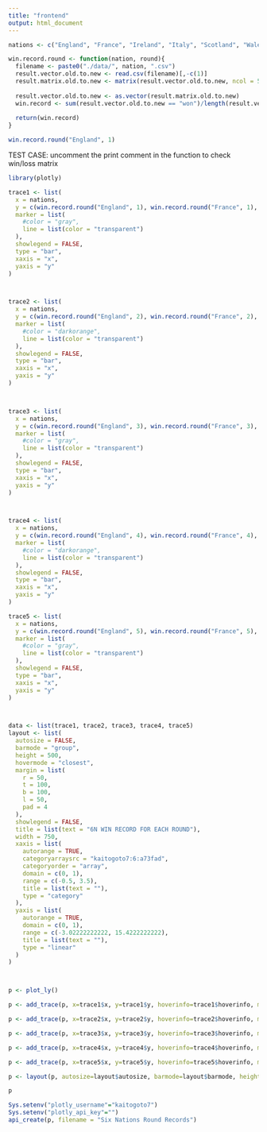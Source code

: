 ```yaml
---
title: "frontend"
output: html_document
---
```


```r
nations <- c("England", "France", "Ireland", "Italy", "Scotland", "Wales")
```

```r
win.record.round <- function(nation, round){
  filename <- paste0("./data/", nation, ".csv")
  result.vector.old.to.new <- read.csv(filename)[,-c(1)]
  result.matrix.old.to.new <- matrix(result.vector.old.to.new, ncol = 5, byrow = TRUE)[,round] #round on each column, year on each row with oldest at top (ie row 1)
  
  result.vector.old.to.new <- as.vector(result.matrix.old.to.new)
  win.record <- sum(result.vector.old.to.new == "won")/length(result.vector.old.to.new)
  
  return(win.record)
}

win.record.round("England", 1)
```

TEST CASE: uncomment the print comment in the function to check win/loss matrix

```r
library(plotly)

trace1 <- list(
  x = nations, 
  y = c(win.record.round("England", 1), win.record.round("France", 1), win.record.round("Ireland", 1), win.record.round("Italy", 1), win.record.round("Scotland", 1), win.record.round("Wales", 1)), #each of the nations' win record when they lose round 1 from England to Wales
  marker = list(
    #color = "gray", 
    line = list(color = "transparent")
  ), 
  showlegend = FALSE, 
  type = "bar", 
  xaxis = "x", 
  yaxis = "y"
)



trace2 <- list(
  x = nations, 
  y = c(win.record.round("England", 2), win.record.round("France", 2), win.record.round("Ireland", 2), win.record.round("Italy", 2), win.record.round("Scotland", 2), win.record.round("Wales", 2)), 
  marker = list(
    #color = "darkorange", 
    line = list(color = "transparent")
  ), 
  showlegend = FALSE, 
  type = "bar", 
  xaxis = "x", 
  yaxis = "y"
)



trace3 <- list(
  x = nations, 
  y = c(win.record.round("England", 3), win.record.round("France", 3), win.record.round("Ireland", 3), win.record.round("Italy", 3), win.record.round("Scotland", 3), win.record.round("Wales", 3)), 
  marker = list(
    #color = "gray", 
    line = list(color = "transparent")
  ), 
  showlegend = FALSE, 
  type = "bar", 
  xaxis = "x", 
  yaxis = "y"
)



trace4 <- list(
  x = nations, 
  y = c(win.record.round("England", 4), win.record.round("France", 4), win.record.round("Ireland", 4), win.record.round("Italy", 4), win.record.round("Scotland", 4), win.record.round("Wales", 4)),
  marker = list(
    #color = "darkorange", 
    line = list(color = "transparent")
  ), 
  showlegend = FALSE, 
  type = "bar", 
  xaxis = "x", 
  yaxis = "y"
)

trace5 <- list(
  x = nations, 
  y = c(win.record.round("England", 5), win.record.round("France", 5), win.record.round("Ireland", 5), win.record.round("Italy", 5), win.record.round("Scotland", 5), win.record.round("Wales", 5)), 
  marker = list(
    #color = "gray", 
    line = list(color = "transparent")
  ), 
  showlegend = FALSE, 
  type = "bar", 
  xaxis = "x", 
  yaxis = "y"
)



data <- list(trace1, trace2, trace3, trace4, trace5)
layout <- list(
  autosize = FALSE, 
  barmode = "group", 
  height = 500, 
  hovermode = "closest", 
  margin = list(
    r = 50, 
    t = 100, 
    b = 100, 
    l = 50, 
    pad = 4
  ), 
  showlegend = FALSE, 
  title = list(text = "6N WIN RECORD FOR EACH ROUND"), 
  width = 750, 
  xaxis = list(
    autorange = TRUE, 
    categoryarraysrc = "kaitogoto7:6:a73fad", 
    categoryorder = "array", 
    domain = c(0, 1), 
    range = c(-0.5, 3.5), 
    title = list(text = ""), 
    type = "category"
  ), 
  yaxis = list(
    autorange = TRUE, 
    domain = c(0, 1), 
    range = c(-3.02222222222, 15.4222222222), 
    title = list(text = ""), 
    type = "linear"
  )
)



p <- plot_ly()

p <- add_trace(p, x=trace1$x, y=trace1$y, hoverinfo=trace1$hoverinfo, marker=trace1$marker, name=trace1$name, showlegend=trace1$showlegend, type=trace1$type, xaxis=trace1$xaxis, yaxis=trace1$yaxis)

p <- add_trace(p, x=trace2$x, y=trace2$y, hoverinfo=trace2$hoverinfo, marker=trace2$marker, name=trace2$name, showlegend=trace2$showlegend, type=trace2$type, xaxis=trace2$xaxis, yaxis=trace2$yaxis)

p <- add_trace(p, x=trace3$x, y=trace3$y, hoverinfo=trace3$hoverinfo, marker=trace3$marker, name=trace3$name, showlegend=trace3$showlegend, type=trace3$type, xaxis=trace3$xaxis, yaxis=trace3$yaxis)

p <- add_trace(p, x=trace4$x, y=trace4$y, hoverinfo=trace4$hoverinfo, marker=trace4$marker, name=trace4$name, showlegend=trace4$showlegend, type=trace4$type, xaxis=trace4$xaxis, yaxis=trace4$yaxis)

p <- add_trace(p, x=trace5$x, y=trace5$y, hoverinfo=trace5$hoverinfo, marker=trace5$marker, name=trace5$name, showlegend=trace5$showlegend, type=trace5$type, xaxis=trace5$xaxis, yaxis=trace5$yaxis)

p <- layout(p, autosize=layout$autosize, barmode=layout$barmode, height=layout$height, hovermode=layout$hovermode, margin=layout$margin, showlegend=layout$showlegend, width=layout$width, xaxis=layout$xaxis, yaxis=layout$yaxis)

p

Sys.setenv("plotly_username"="kaitogoto7")
Sys.setenv("plotly_api_key"="")
api_create(p, filename = "Six Nations Round Records")
```